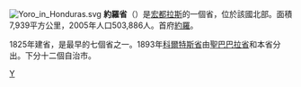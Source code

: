 [[File:Yoro_in_Honduras.svg|thumb]]
'''約羅省'''（{{lang-es|'''Yoro'''}}）是[[宏都拉斯|宏都拉斯]]的一個省，位於該國北部。面積7,939平方公里，2005年人口503,886人。首府[[約羅|約羅]]。

1825年建省，是最早的七個省之一。1893年[[科爾特斯省|科爾特斯省]]由[[聖巴巴拉省|聖巴巴拉省]]和本省分出。下分十二個自治市。

{{宏都拉斯行政區劃}}

[[Category:宏都拉斯行政區劃|Y]]